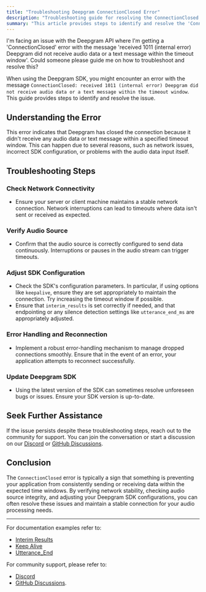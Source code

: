 ```yaml
---
title: "Troubleshooting Deepgram ConnectionClosed Error"
description: "Troubleshooting guide for resolving the ConnectionClosed error with Deepgram's speech-to-text API."
summary: "This article provides steps to identify and resolve the 'ConnectionClosed' error encountered when using Deepgram's speech-to-text API. It covers checking network connectivity, verifying the audio source, and adjusting timeout settings to ensure successful audio processing."
---
```


<CommunityQuestion>I'm facing an issue with the Deepgram API where I'm getting a 'ConnectionClosed' error with the message 'received 1011 (internal error) Deepgram did not receive audio data or a text message within the timeout window'. Could someone please guide me on how to troubleshoot and resolve this?</CommunityQuestion>

When using the Deepgram SDK, you might encounter an error with the message `ConnectionClosed: received 1011 (internal error) Deepgram did not receive audio data or a text message within the timeout window`. This guide provides steps to identify and resolve the issue.

## Understanding the Error
This error indicates that Deepgram has closed the connection because it didn't receive any audio data or text message within a specified timeout window. This can happen due to several reasons, such as network issues, incorrect SDK configuration, or problems with the audio data input itself.

## Troubleshooting Steps

### Check Network Connectivity

- Ensure your server or client machine maintains a stable network connection. Network interruptions can lead to timeouts where data isn't sent or received as expected.

### Verify Audio Source

- Confirm that the audio source is correctly configured to send data continuously. Interruptions or pauses in the audio stream can trigger timeouts.

### Adjust SDK Configuration

- Check the SDK's configuration parameters. In particular, if using options like `keepalive`, ensure they are set appropriately to maintain the connection. Try increasing the timeout window if possible.
- Ensure that `interim_results` is set correctly if needed, and that endpointing or any silence detection settings like `utterance_end_ms` are appropriately adjusted.

### Error Handling and Reconnection

- Implement a robust error-handling mechanism to manage dropped connections smoothly. Ensure that in the event of an error, your application attempts to reconnect successfully.

### Update Deepgram SDK

- Using the latest version of the SDK can sometimes resolve unforeseen bugs or issues. Ensure your SDK version is up-to-date.

## Seek Further Assistance
If the issue persists despite these troubleshooting steps, reach out to the community for support. You can join the conversation or start a discussion on our [Discord](https://discord.gg/deepgram) or [GitHub Discussions](https://github.com/orgs/deepgram/discussions).

## Conclusion
The `ConnectionClosed` error is typically a sign that something is preventing your application from consistently sending or receiving data within the expected time windows. By verifying network stability, checking audio source integrity, and adjusting your Deepgram SDK configurations, you can often resolve these issues and maintain a stable connection for your audio processing needs.

---

For documentation examples refer to:
- [Interim Results](https://developers.deepgram.com/docs/interim-results)
- [Keep Alive](https://developers.deepgram.com/docs/audio-keep-alive)
- [Utterance_End](https://developers.deepgram.com/docs/utterance-end)

For community support, please refer to:
- [Discord](https://discord.gg/deepgram) 
- [GitHub Discussions](https://github.com/orgs/deepgram/discussions).